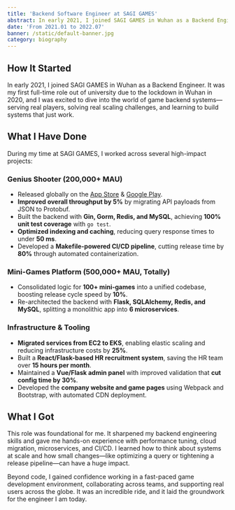 ```yaml
---
title: 'Backend Software Engineer at SAGI GAMES'
abstract: In early 2021, I joined SAGI GAMES in Wuhan as a Backend Engineer. It was my first full-time role out of university due to the lockdown in Wuhan in 2020.
date: 'From 2021.01 to 2022.07'
banner: /static/default-banner.jpg
category: biography
---
```


## How It Started
In early 2021, I joined SAGI GAMES in Wuhan as a Backend Engineer. It was my first full-time role out of university due to the lockdown in Wuhan in 2020, and I was excited to dive into the world of game backend systems—serving real players, solving real scaling challenges, and learning to build systems that just work. 

## What I Have Done

During my time at SAGI GAMES, I worked across several high-impact projects:

### Genius Shooter (200,000+ MAU)
- Released globally on the [App Store](https://apps.apple.com/au/app/genius-shooter-monster-killer/id1484026163) & [Google Play](https://play.google.com/store/apps/details?id=com.sagi.barrett&hl=en).
- **Improved overall throughput by 5%** by migrating API payloads from JSON to Protobuf.
- Built the backend with **Gin, Gorm, Redis, and MySQL**, achieving **100% unit test coverage** with `go test`.
- **Optimized indexing and caching**, reducing query response times to under **50 ms**.
- Developed a **Makefile-powered CI/CD pipeline**, cutting release time by **80%** through automated containerization.

### Mini-Games Platform (500,000+ MAU, Totally)
- Consolidated logic for **100+ mini-games** into a unified codebase, boosting release cycle speed by **10%**.
- Re-architected the backend with **Flask, SQLAlchemy, Redis, and MySQL**, splitting a monolithic app into **6 microservices**.

### Infrastructure & Tooling
- **Migrated services from EC2 to EKS**, enabling elastic scaling and reducing infrastructure costs by **25%**.
- Built a **React/Flask-based HR recruitment system**, saving the HR team over **15 hours per month**.
- Maintained a **Vue/Flask admin panel** with improved validation that **cut config time by 30%**.
- Developed the **company website and game pages** using Webpack and Bootstrap, with automated CDN deployment.

## What I Got

This role was foundational for me. It sharpened my backend engineering skills and gave me hands-on experience with performance tuning, cloud migration, microservices, and CI/CD. I learned how to think about systems at scale and how small changes—like optimizing a query or tightening a release pipeline—can have a huge impact.

Beyond code, I gained confidence working in a fast-paced game development environment, collaborating across teams, and supporting real users across the globe. It was an incredible ride, and it laid the groundwork for the engineer I am today.
